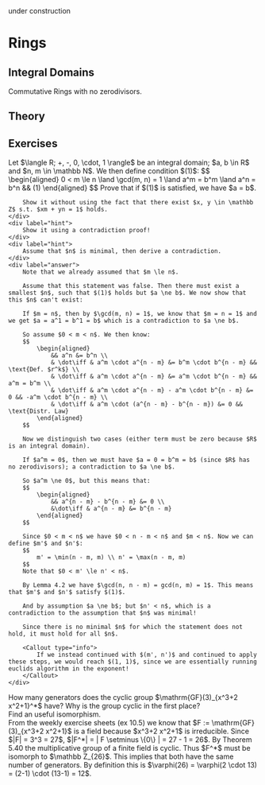 


<Callout type="warning" emoji="🚧">
  under construction
</Callout>

# Rings

## Integral Domains
Commutative Rings with no zerodivisors.

## Theory

## Exercises
<Problem title="Alternative Solution Bonus 9a" source="Max Obreiter">
    <div label="question">
        Let $\langle R; +, -, 0, \cdot, 1 \rangle$ be an integral domain; $a, b \in R$ and $n, m \in \mathbb N$. We then define condition $(1)$:
        $$
            \begin{aligned}
                0 < m \le n \land \gcd(m, n) = 1 \land a^m = b^m \land a^n = b^n && (1)
            \end{aligned}
        $$
        Prove that if $(1)$ is satisfied, we have $a = b$.

        Show it without using the fact that there exist $x, y \in \mathbb Z$ s.t. $xm + yn = 1$ holds.
    </div>
    <div label="hint">
        Show it using a contradiction proof!
    </div>
    <div label="hint">
        Assume that $n$ is minimal, then derive a contradiction.
    </div>
    <div label="answer">
        Note that we already assumed that $m \le n$.

        Assume that this statement was false. Then there must exist a smallest $n$, such that $(1)$ holds but $a \ne b$. We now show that this $n$ can't exist:

        If $m = n$, then by $\gcd(m, n) = 1$, we know that $m = n = 1$ and we get $a = a^1 = b^1 = b$ which is a contradiction to $a \ne b$.

        So assume $0 < m < n$. We then know:
        $$
            \begin{aligned}
                && a^n &= b^n \\
                & \dot\iff & a^m \cdot a^{n - m} &= b^m \cdot b^{n - m} && \text{Def. $r^k$} \\
                & \dot\iff & a^m \cdot a^{n - m} &= a^m \cdot b^{n - m} && a^m = b^m \\
                & \dot\iff & a^m \cdot a^{n - m} - a^m \cdot b^{n - m} &= 0 && -a^m \cdot b^{n - m} \\
                & \dot\iff & a^m \cdot (a^{n - m} - b^{n - m}) &= 0 && \text{Distr. Law}
            \end{aligned}
        $$

        Now we distinguish two cases (either term must be zero because $R$ is an integral domain).

        If $a^m = 0$, then we must have $a = 0 = b^m = b$ (since $R$ has no zerodivisors); a contradiction to $a \ne b$.

        So $a^m \ne 0$, but this means that:
        $$
            \begin{aligned}
                && a^{n - m} - b^{n - m} &= 0 \\
                &\dot\iff & a^{n - m} &= b^{n - m}
            \end{aligned}
        $$

        Since $0 < m < n$ we have $0 < n - m < n$ and $m < n$. Now we can define $m'$ and $n'$:
        $$
            m' = \min(n - m, m) \\ n' = \max(n - m, m)
        $$
        Note that $0 < m' \le n' < n$.

        By Lemma 4.2 we have $\gcd(n, n - m) = gcd(n, m) = 1$. This means that $m'$ and $n'$ satisfy $(1)$.

        And by assumption $a \ne b$; but $n' < n$, which is a contradiction to the assumption that $n$ was minimal!

        Since there is no minimal $n$ for which the statement does not hold, it must hold for all $n$.

        <Callout type="info">
            If we instead continued with $(m', n')$ and continued to apply these steps, we would reach $(1, 1)$, since we are essentially running euclids algorithm in the exponent!
        </Callout>
    </div>
</Problem>

<Problem title="Counting Multiplicative Generators" difficulty={2} relevance={4} source="Yannick Funke">
    <div label="question">
        How many generators does the cyclic group $\mathrm{GF}(3)_{x^3+2 x^2+1}^*$ have?
        Why is the group cyclic in the first place?
    </div>
    <div label="hint">
        Find an useful isomorphism.
    </div>
    <div label="answer">
        From the weekly exercise sheets (ex 10.5) we know that
        $F := \mathrm{GF}(3)_{x^3+2 x^2+1}$ is a field because $x^3+2 x^2+1$ is irreducible.
        Since $|F| = 3^3 = 27$, $|F^*| = | F \setminus \{0\} | = 27 - 1 = 26$.
        By Theorem 5.40 the multiplicative group of a finite field is cyclic.
        Thus $F^*$ must be isomorph to $\mathbb Z_{26}$.
        This implies that both have the same number of generators. By definition
        this is $\varphi(26) = \varphi(2 \cdot 13) = (2-1) \cdot (13-1) = 12$.
    </div>
</Problem>
